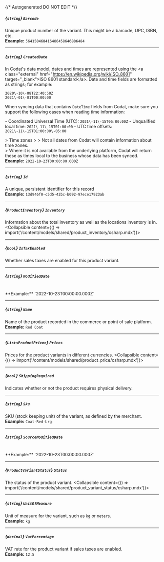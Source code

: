 {/* Autogenerated DO NOT EDIT  */}

##### *{`string`}* `Barcode`
Unique product number of the variant. This might be a barcode, UPC, ISBN, etc.
<br/>
**Example:** `564158468416486458646886484`

---
##### *{`string`}* `CreatedDate`
In Codat's data model, dates and times are represented using the \<a class\="external" href\="https://en.wikipedia.org/wiki/ISO_8601" target\="_blank"\>ISO 8601 standard\</a\>. Date and time fields are formatted as strings; for example:

```
2020\-10\-08T22:40:50Z
2021\-01\-01T00:00:00
```



When syncing data that contains `DateTime` fields from Codat, make sure you support the following cases when reading time information:

\- Coordinated Universal Time (UTC): `2021\-11\-15T06:00:00Z`
\- Unqualified local time: `2021\-11\-15T01:00:00`
\- UTC time offsets: `2021\-11\-15T01:00:00\-05:00`

\> Time zones
\> 
\> Not all dates from Codat will contain information about time zones.  
\> Where it is not available from the underlying platform, Codat will return these as times local to the business whose data has been synced.
<br/>
**Example:** `2022-10-23T00:00:00.000Z`

---
##### *{`string`}* `Id`
A unique, persistent identifier for this record
<br/>
**Example:** `13d946f0-c5d5-42bc-b092-97ece17923ab`

---
##### *{`ProductInventory`}* `Inventory`
Information about the total inventory as well as the locations inventory is in.
<Collapsible content={() => import('/content/models/shared/product_inventory/csharp.mdx')}>
</Collapsible>

---
##### *{`bool`}* `IsTaxEnabled`
Whether sales taxes are enabled for this product variant.

---
##### *{`string`}* `ModifiedDate`
<br/>
**Example:** `2022-10-23T00:00:00.000Z`

---
##### *{`string`}* `Name`
Name of the product recorded in the commerce or point of sale platform.
<br/>
**Example:** `Red Coat`

---
##### *{`List<ProductPrice>`}* `Prices`
Prices for the product variants in different currencies.
<Collapsible content={() => import('/content/models/shared/product_price/csharp.mdx')}>
</Collapsible>

---
##### *{`bool`}* `ShippingRequired`
Indicates whether or not the product requires physical delivery.

---
##### *{`string`}* `Sku`
SKU (stock keeping unit) of the variant, as defined by the merchant.
<br/>
**Example:** `Coat-Red-Lrg`

---
##### *{`string`}* `SourceModifiedDate`
<br/>
**Example:** `2022-10-23T00:00:00.000Z`

---
##### *{`ProductVariantStatus`}* `Status`
The status of the product variant.
<Collapsible content={() => import('/content/models/shared/product_variant_status/csharp.mdx')}>
</Collapsible>

---
##### *{`string`}* `UnitOfMeasure`
Unit of measure for the variant, such as `kg` or `meters`.
<br/>
**Example:** `kg`

---
##### *{`decimal`}* `VatPercentage`
VAT rate for the product variant if sales taxes are enabled.
<br/>
**Example:** `12.5`

